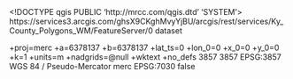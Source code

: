 <!DOCTYPE qgis PUBLIC 'http://mrcc.com/qgis.dtd' 'SYSTEM'>
<qgis version="3.44.2-Solothurn">
  <identifier>https://services3.arcgis.com/ghsX9CKghMvyYjBU/arcgis/rest/services/Ky_County_Polygons_WM/FeatureServer/0</identifier>
  <parentidentifier></parentidentifier>
  <language></language>
  <type>dataset</type>
  <title>Ky_County_Polygons_WM</title>
  <abstract></abstract>
  <links>
    <link name="Source" format="" size="" type="WWW:LINK" url="https://services3.arcgis.com/ghsX9CKghMvyYjBU/arcgis/rest/services/Ky_County_Polygons_WM/FeatureServer/0" mimeType="" description=""/>
  </links>
  <dates/>
  <fees></fees>
  <encoding></encoding>
  <crs>
    <spatialrefsys nativeFormat="Wkt">
      <wkt></wkt>
      <proj4>+proj=merc +a=6378137 +b=6378137 +lat_ts=0 +lon_0=0 +x_0=0 +y_0=0 +k=1 +units=m +nadgrids=@null +wktext +no_defs</proj4>
      <srsid>3857</srsid>
      <srid>3857</srid>
      <authid>EPSG:3857</authid>
      <description>WGS 84 / Pseudo-Mercator</description>
      <projectionacronym>merc</projectionacronym>
      <ellipsoidacronym>EPSG:7030</ellipsoidacronym>
      <geographicflag>false</geographicflag>
    </spatialrefsys>
  </crs>
  <extent>
    <spatial maxx="-9124278.89760000072419643" dimensions="2" maxz="nan" minz="nan" miny="4369234.03909999877214432" crs="EPSG:3857" minx="-9971021.3193999994546175" maxy="4742856.12089999858289957"/>
  </extent>
</qgis>

